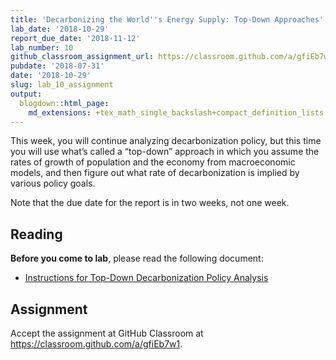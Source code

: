 ```yaml
---
title: 'Decarbonizing the World''s Energy Supply: Top-Down Approaches'
lab_date: '2018-10-29'
report_due_date: '2018-11-12'
lab_number: 10
github_classroom_assignment_url: https://classroom.github.com/a/gfiEb7w1
pubdate: '2018-07-31'
date: '2018-10-29'
slug: lab_10_assignment
output:
  blogdown::html_page:
    md_extensions: +tex_math_single_backslash+compact_definition_lists
---
```

This week, you will continue analyzing decarbonization policy, but this time you will use what's called a "top-down" approach in which you assume the rates of growth of population and the economy from macroeconomic models, and then figure out what rate of decarbonization is implied by various policy goals.

Note that the due date for the report is in two weeks, not one week.

## Reading

**Before you come to lab**, please read the following document:

* [Instructions for Top-Down Decarbonization Policy Analysis](/lab_docs/lab_10_instructions)

## Assignment

Accept the assignment at GitHub Classroom at <https://classroom.github.com/a/gfiEb7w1>.
